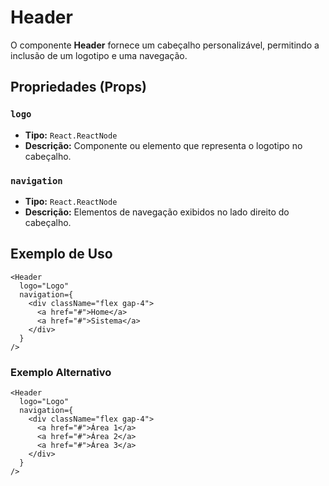 # Header

O componente **Header** fornece um cabeçalho personalizável, permitindo a inclusão de um logotipo e uma navegação.

## Propriedades (Props)

### `logo`
- **Tipo:** `React.ReactNode`
- **Descrição:** Componente ou elemento que representa o logotipo no cabeçalho.

### `navigation`
- **Tipo:** `React.ReactNode`
- **Descrição:** Elementos de navegação exibidos no lado direito do cabeçalho.

## Exemplo de Uso

```tsx
<Header 
  logo="Logo" 
  navigation={
    <div className="flex gap-4">
      <a href="#">Home</a>
      <a href="#">Sistema</a>
    </div>
  }
/>
```

### Exemplo Alternativo

```tsx
<Header 
  logo="Logo" 
  navigation={
    <div className="flex gap-4">
      <a href="#">Área 1</a>
      <a href="#">Área 2</a>
      <a href="#">Área 3</a>
    </div>
  }
/>
